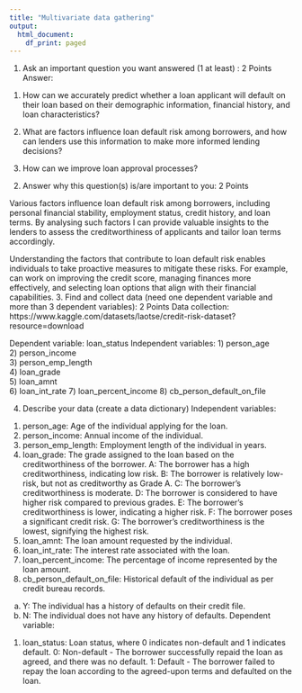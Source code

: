 ---
title: "Multivariate data gathering"
output:
  html_document:
    df_print: paged
---

1.	Ask an important question you want answered (1 at least) : 2 Points
Answer: 
1) How can we accurately predict whether a loan applicant will default on their loan based on their demographic information, financial history, and loan characteristics?

2) What are factors influence loan default risk among borrowers, and how can lenders use this information to make more informed lending decisions?

3) How can we improve loan approval processes?

2.	Answer why this question(s) is/are important to you: 2 Points

Various factors influence loan default risk among borrowers, including personal financial stability, employment status, credit history, and loan terms. 
By analysing such factors I can provide valuable insights to the lenders to assess the creditworthiness of applicants and tailor loan terms accordingly.

Understanding the factors that contribute to loan default risk enables individuals to take proactive measures to mitigate these risks. For example, can work on improving the credit score, managing finances more effectively, and selecting loan options that align with their financial capabilities.
3.	Find and collect data (need one dependent variable and more than 3 dependent variables): 2 Points
Data collection: https://www.kaggle.com/datasets/laotse/credit-risk-dataset?resource=download

Dependent variable: loan_status 
Independent variables: 
1)	person_age	
2)	person_income	
3)	person_emp_length	
4)	loan_grade	
5)	loan_amnt	
6)	loan_int_rate 
7)	loan_percent_income	
8)	cb_person_default_on_file	

4.	Describe your data (create a data dictionary)
Independent variables:
1)	person_age: Age of the individual applying for the loan.
2)	person_income: Annual income of the individual.
3)	person_emp_length: Employment length of the individual in years.
4)	loan_grade: The grade assigned to the loan based on the creditworthiness of the borrower.
A: The borrower has a high creditworthiness, indicating low risk.
B: The borrower is relatively low-risk, but not as creditworthy as Grade A.
C: The borrower's creditworthiness is moderate.
D: The borrower is considered to have higher risk compared to previous grades.
E: The borrower's creditworthiness is lower, indicating a higher risk.
F: The borrower poses a significant credit risk.
G: The borrower's creditworthiness is the lowest, signifying the highest risk.
5)	loan_amnt: The loan amount requested by the individual.
6)	loan_int_rate: The interest rate associated with the loan.
7)	loan_percent_income: The percentage of income represented by the loan amount.
8)	cb_person_default_on_file: Historical default of the individual as per credit bureau records.
a.	Y: The individual has a history of defaults on their credit file.
b.	N: The individual does not have any history of defaults.
Dependent variable:
1)	loan_status: Loan status, where 0 indicates non-default and 1 indicates default.
0: Non-default - The borrower successfully repaid the loan as agreed, and there was no default.
1: Default - The borrower failed to repay the loan according to the agreed-upon terms and defaulted on the loan.

